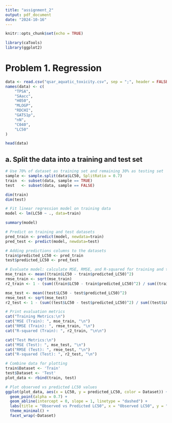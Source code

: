 ```yaml
---
title: "assignment_2"
output: pdf_document
date: "2024-10-16"
---
```


```r
knitr::opts_chunk$set(echo = TRUE)
```

```r
library(caTools)
library(ggplot2)
```

# Problem 1. Regression

```r
data <- read.csv("qsar_aquatic_toxicity.csv", sep = ";", header = FALSE)
names(data) <- c(
    "TPSA",
    "SAacc",
    "H050",
    "MLOGP",
    "RDCHI",
    "GATS1p",
    "nN",
    "C040",
    "LC50"
)

head(data)
```

## a. Split the data into a training and test set

```r
# Use 70% of dataset as training set and remaining 30% as testing set
sample <- sample.split(data$LC50, SplitRatio = 0.7)
train  <- subset(data, sample == TRUE)
test   <- subset(data, sample == FALSE)
```

```r
dim(train)
dim(test)
```

```r
# Fit linear regression model on training data
model <- lm(LC50 ~ ., data=train)

summary(model)
```

```r
# Predict on training and test datasets
pred_train <- predict(model, newdata=train)
pred_test <- predict(model, newdata=test)
```

```r
# Adding predictions columns to the datasets
train$predicted_LC50 <- pred_train
test$predicted_LC50 <- pred_test
```

```r
# Evaluate model: calculate MSE, RMSE, and R-squared for training and test sets
mse_train <- mean((train$LC50 - train$predicted_LC50)^2)
rmse_train <- sqrt(mse_train)
r2_train <- 1 - (sum((train$LC50 - train$predicted_LC50)^2) / sum((train$LC50 - mean(train$LC50))^2))

mse_test <- mean((test$LC50 - test$predicted_LC50)^2)
rmse_test <- sqrt(mse_test)
r2_test <- 1 - (sum((test$LC50 - test$predicted_LC50)^2) / sum((test$LC50 - mean(test$LC50))^2))

# Print evaluation metrics
cat("Training Metrics:\n")
cat("MSE (Train): ", mse_train, "\n")
cat("RMSE (Train): ", rmse_train, "\n")
cat("R-squared (Train): ", r2_train, "\n\n")

cat("Test Metrics:\n")
cat("MSE (Test): ", mse_test, "\n")
cat("RMSE (Test): ", rmse_test, "\n")
cat("R-squared (Test): ", r2_test, "\n")
```

```r
# Combine data for plotting
train$Dataset <- 'Train'
test$Dataset <- 'Test'
plot_data <- rbind(train, test)

# Plot observed vs predicted LC50 values
ggplot(plot_data, aes(x = LC50, y = predicted_LC50, color = Dataset)) +
  geom_point(alpha = 0.7) +
  geom_abline(intercept = 0, slope = 1, linetype = "dashed") +
  labs(title = "Observed vs Predicted LC50", x = "Observed LC50", y = "Predicted LC50") +
  theme_minimal() +
  facet_wrap(~Dataset)
```